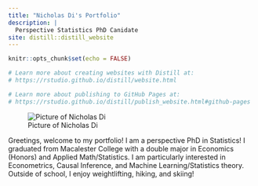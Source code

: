 ```yaml
---
title: "Nicholas Di's Portfolio"
description: |
  Perspective Statistics PhD Canidate  
site: distill::distill_website
---
```


```r
knitr::opts_chunk$set(echo = FALSE)

# Learn more about creating websites with Distill at:
# https://rstudio.github.io/distill/website.html

# Learn more about publishing to GitHub Pages at:
# https://rstudio.github.io/distill/publish_website.html#github-pages

```

![Picture of Nicholas Di](ProfilePictureJobs.jpeg)

Greetings, welcome to my portfolio! I am a perspective PhD in Statistics! I graduated from Macalester College with a double major in Economics (Honors) and Applied Math/Statistics. I am particularly interested in Econometrics, Causal Inference, and Machine Learning/Statistics theory. Outside of school, I enjoy weightlifting, hiking, and skiing!